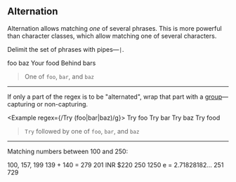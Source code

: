 ## Alternation

Alternation allows matching _one_ of several phrases. This is more powerful than character classes, which allow matching one of several characters.

Delimit the set of phrases with pipes—`|`.

<Example regex={/foo|bar|baz/g}>
    <String>foo baz</String>
    <String>Your food</String>
    <String>Behind bars</String>
</Example>

> One of `foo`, `bar`, and `baz`

---

If only a part of the regex is to be "alternated", wrap that part with a [group](/chapter/groups)—capturing or non-capturing.

<Example regex={/Try (foo|bar|baz)/g}>
    <String>Try foo</String>
    <String>Try bar</String>
    <String>Try baz</String>
    <String>Try food</String>
</Example>

> `Try` followed by one of `foo`, `bar`, and `baz`

---

Matching numbers between 100 and 250:

<Example regex={/1\d\d|2[0-4]\d|250/g}>
    <String>100, 157, 199</String>
    <String>139 + 140 = 279</String>
    <String>201 INR</String>
    <String>$220</String>
    <String>250</String>
    <String>1250</String>
    <String>e = 2.71828182...</String>
    <String>251</String>
    <String>729</String>
</Example>

